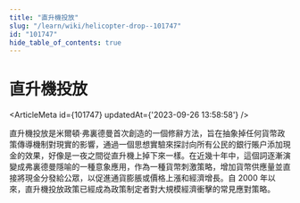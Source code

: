 ```yaml
---
title: "直升機投放"
slug: "/learn/wiki/helicopter-drop--101747"
id: "101747"
hide_table_of_contents: true
---
```



# 直升機投放

<ArticleMeta id={101747} updatedAt={'2023-09-26 13:58:58'} />
<div className='border-solid border-b border-t-0 my-4 border-[var(--ifm-color-gray-300)]' />

直升機投放是米爾頓·弗裏德曼首次創造的一個修辭方法，旨在抽象掉任何貨幣政策傳導機制對現實的影響，通過一個思想實驗來探討向所有公民的銀行賬户添加現金的效果，好像是一夜之間從直升機上掉下來一樣。在近幾十年中，這個詞逐漸演變成弗裏德曼隱喻的一種意象應用，作為一種貨幣刺激策略，增加貨幣供應量並直接將現金分發給公眾，以促進通貨膨脹或價格上漲和經濟增長。自 2000 年以來，直升機投放政策已經成為政策制定者對大規模經濟衝擊的常見應對策略。
